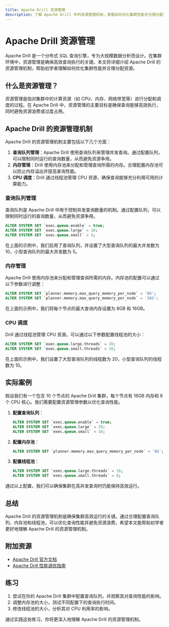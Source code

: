 ```yaml
---
title: Apache Drill 资源管理
description: 了解 Apache Drill 中的资源管理机制，掌握如何优化集群性能并合理分配资源。
---
```


# Apache Drill 资源管理

Apache Drill 是一个分布式 SQL 查询引擎，专为大规模数据分析而设计。在集群环境中，资源管理是确保高效查询执行的关键。本文将详细介绍 Apache Drill 的资源管理机制，帮助初学者理解如何优化集群性能并合理分配资源。

## 什么是资源管理？

资源管理是指对集群中的计算资源（如 CPU、内存、网络带宽等）进行分配和调度的过程。在 Apache Drill 中，资源管理的主要目标是确保查询能够高效执行，同时避免资源浪费或过度占用。

## Apache Drill 的资源管理机制

Apache Drill 的资源管理机制主要包括以下几个方面：

1. **查询队列管理**：Apache Drill 使用查询队列来管理并发查询。通过配置队列，可以限制同时运行的查询数量，从而避免资源争用。
2. **内存管理**：Drill 使用内存池来分配和管理查询所需的内存。合理配置内存池可以防止内存溢出并提高查询性能。
3. **CPU 调度**：Drill 通过线程池管理 CPU 资源，确保查询能够充分利用可用的计算能力。

### 查询队列管理

查询队列是 Apache Drill 中用于控制并发查询数量的机制。通过配置队列，可以限制同时运行的查询数量，从而避免资源争用。

```sql
ALTER SYSTEM SET `exec.queue.enable` = true;
ALTER SYSTEM SET `exec.queue.large` = 10;
ALTER SYSTEM SET `exec.queue.small` = 5;
```

在上面的示例中，我们启用了查询队列，并设置了大型查询队列的最大并发数为 10，小型查询队列的最大并发数为 5。

### 内存管理

Apache Drill 使用内存池来分配和管理查询所需的内存。内存池的配置可以通过以下参数进行调整：

```sql
ALTER SYSTEM SET `planner.memory.max_query_memory_per_node` = '8G';
ALTER SYSTEM SET `planner.memory.max_query_memory_per_node` = '16G';
```

在上面的示例中，我们将每个节点的最大查询内存设置为 8GB 和 16GB。

### CPU 调度

Drill 通过线程池管理 CPU 资源。可以通过以下参数配置线程池的大小：

```sql
ALTER SYSTEM SET `exec.queue.large.threads` = 20;
ALTER SYSTEM SET `exec.queue.small.threads` = 10;
```

在上面的示例中，我们设置了大型查询队列的线程数为 20，小型查询队列的线程数为 10。

## 实际案例

假设我们有一个包含 10 个节点的 Apache Drill 集群，每个节点有 16GB 内存和 8 个 CPU 核心。我们需要配置资源管理参数以优化查询性能。

1. **配置查询队列**：
   ```sql
   ALTER SYSTEM SET `exec.queue.enable` = true;
   ALTER SYSTEM SET `exec.queue.large` = 20;
   ALTER SYSTEM SET `exec.queue.small` = 10;
   ```

2. **配置内存池**：
   ```sql
   ALTER SYSTEM SET `planner.memory.max_query_memory_per_node` = '8G';
   ```

3. **配置线程池**：
   ```sql
   ALTER SYSTEM SET `exec.queue.large.threads` = 16;
   ALTER SYSTEM SET `exec.queue.small.threads` = 8;
   ```

通过以上配置，我们可以确保集群在高并发查询时仍能保持高效运行。

## 总结

Apache Drill 的资源管理机制是确保集群高效运行的关键。通过合理配置查询队列、内存池和线程池，可以优化查询性能并避免资源浪费。希望本文能帮助初学者更好地理解 Apache Drill 的资源管理机制。

## 附加资源

- [Apache Drill 官方文档](https://drill.apache.org/docs/)
- [Apache Drill 性能调优指南](https://drill.apache.org/docs/performance-tuning-introduction/)

## 练习

1. 尝试在你的 Apache Drill 集群中配置查询队列，并观察其对查询性能的影响。
2. 调整内存池的大小，测试不同配置下的查询执行时间。
3. 修改线程池的大小，分析其对 CPU 利用率的影响。

通过实践这些练习，你将更深入地理解 Apache Drill 的资源管理机制。
